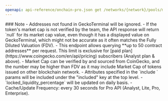 ```yaml
---
openapi: api-reference/onchain-pro.json get /networks/{network}/pools/multi/{addresses}
---
```


<Note>
### Note
- Addresses not found in GeckoTerminal will be ignored.
- If the token's market cap is not verified by the team, the API response will return `null` for its market cap value, even though it has a displayed value on GeckoTerminal, which might not be accurate as it often matches the Fully Diluted Valuation (FDV).
- This endpoint allows querying **up to 50 contract addresses** per request. This limit is exclusive for [paid plan](https://www.coingecko.com/en/api/pricing) subscribers (Analyst plan & above).
- Market Cap can be verified by and sourced from CoinGecko, and the number may be higher than FDV as it may include Market Cap of tokens issued on other blockchain network.
- Attributes specified in the `include ` params will be included under the "included" key at the top level.
- `locked_liquidity_percentage` will be updated on daily basis.
- Cache/Update Frequency: every 30 seconds for Pro API (Analyst, Lite, Pro, Enterprise).
</Note>